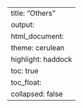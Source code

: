 ---
title: "Others"
output:
  html_document:
    theme: cerulean
    highlight: haddock
    toc: true
    toc_float: 
      collapsed: false
---